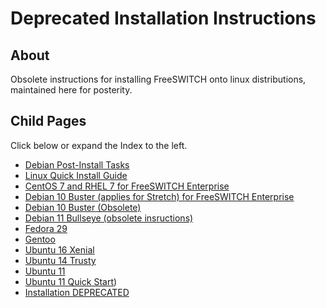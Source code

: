 
# Deprecated Installation Instructions 

 

## About

Obsolete instructions for installing FreeSWITCH onto linux distributions, maintained here for posterity.

  
## Child Pages

Click below or expand the Index to the left.

* [Debian Post-Install Tasks](./Debian-Post-Install-Tasks_13172868.mdx#about)
* [Linux Quick Install Guide](./Linux-Quick-Install-Guide_1966854.mdx#download)
* [CentOS 7 and RHEL 7 for FreeSWITCH Enterprise](./CentOS-7-and-RHEL-7-for-FreeSWITCH-Enterprise_27590673.mdx#about)
* [Debian 10 Buster (applies for Stretch) for FreeSWITCH Enterprise](./27590677.mdx#about)
* [Debian 10 Buster (Obsolete)](./25460805.mdx#about)
* [Debian 11 Bullseye (obsolete insructions)](./61210850.mdx#about)
* [Fedora 29](./Fedora-29_17695908.mdx#about)
* [Gentoo](./Gentoo/index.mdx)
* [Ubuntu 16 Xenial](./Ubuntu-16-Xenial_10683647.mdx)
* [Ubuntu 14 Trusty](./Ubuntu-14-Trusty_10682782.mdx#about)
* [Ubuntu 11](./Ubuntu-11_9633808.mdx#about)
* [Ubuntu 11 Quick Start](./Ubuntu-11-Quick-Start_13173945.mdx))
* [Installation DEPRECATED](./Installation-DEPRECATED_3965540.mdx#errors)
  
  


